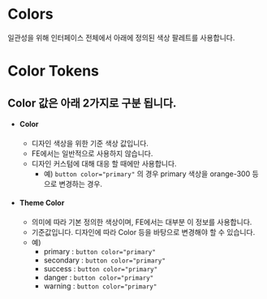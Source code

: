 
<Meta title="Tokens/Colors" />
<style>
{`  .secondary { background: var(--husc__black--400) !important; } .success { background: var(--husc__green) !important; } .danger { background: var(--husc__input__border__color--error) !important; } .warning { background: var(--husc__yellow) !important; }`}

</style>

# Colors

일관성을 위해 인터페이스 전체에서 아래에 정의된 색상 팔레트를 사용합니다.

# Color Tokens

## Color 값은 아래 2가지로 구분 됩니다.

- #### Color
  - 디자인 색상을 위한 기준 색상 값입니다.
  - FE에서는 일반적으로 사용하지 않습니다.
  - 디자인 커스텀에 대해 대응 할 때에만 사용합니다.
    - 예) <code>button color="primary"</code> 의 경우 primary 색상을 orange-300 등으로 변경하는 경우.
- #### Theme Color
  - 의미에 따라 기본 정의한 색상이며, FE에서는 대부분 이 정보를 사용합니다.
  - 기준값입니다. 디자인에 따라 Color 등을 바탕으로 변경해야 할 수 있습니다.
  - 예)
    - primary : <code class="primary">button color="primary"</code>
    - secondary : <code >button color="primary"</code>
    - success : <code >button color="primary"</code>
    - danger : <code>button color="primary"</code>
    - warning : <code >button color="primary"</code>
